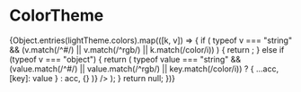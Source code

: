 
<Meta title="Style/Colors" />

# ColorTheme

<ColorPalette>
    {Object.entries(lightTheme.colors).map(([k, v]) => {
      if (
        typeof v === "string" &&
        (v.match(/^#/) || v.match(/^rgb/) || k.match(/color/i))
      ) {
        return <ColorItem key={k} title={k} colors={{ [`theme.colors.${k}`]: v }} />;
      } else if (typeof v === "object") {
        return (
          <ColorItem
            key={k}
            title={k}
            colors={Object.entries(v).reduce(
              (acc, [key, value]) =>
                typeof value === "string" &&
                (value.match(/^#/) ||
                  value.match(/^rgb/) ||
                  key.match(/color/i))
                  ? { ...acc, [key]: value }
                  : acc,
              {}
            )}
          />
        );
      }
      return null;
    })}
  </ColorPalette>